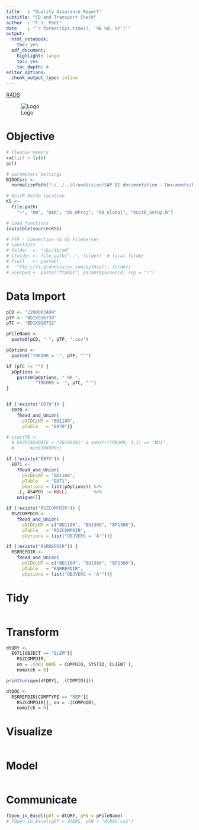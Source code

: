 ```yaml
---
title   : "Quality Assurance Report"
subtitle: "CD and Transport Check"
author  : "F.J. Padt"
date    : "`r format(Sys.time(), '%B %d, %Y')`"
output:
  html_notebook:
    toc: yes
  pdf_document:
    highlight: tango
    toc: yes
    toc_depth: 4
editor_options: 
  chunk_output_type: inline
---
```


[R4DS](http://r4ds.had.co.nz/introduction.html)

\newpage
![Logo](http://www.grandvision.com/img/logoGV.png)

# Objective


```r
# Cleanse memory
rm(list = ls())
gc()

# parameters Settings
BIDOCsrc <- 
  normalizePath("~/../../GrandVision/SAP BI documentation - Documents/bi-doc/src/")

# KnitR SetUp location
KS <- 
  file.path(
    "~", "RW", "QAR", "00_RProj", "00_Global", "KnitR_SetUp.R")

# Load functions
invisible(source(KS))

# FTP - Connection to GV FileServer
# Constants
# folder  <- "/bi/ib/md"          
# lfolder <- file.path("..", folder)  # local folder
# fsurl   <- paste0(
#   "ftp://fs.grandvision.com/pythia/", folder)
# userpwd <- paste("ftpbp1", params$password, sep = ":")

```

# Data Import

```r

pCD <- "2200003499"
pTP <- "BD1K916730" 
pTC <- "BD1K916732"

pFileName <- 
  paste0(pCD, "-", pTP, ".csv")

pOptions <- 
  paste0("TRKORR = '", pTP, "'")

if (pTC != "") {
  pOptions <- 
    paste0(pOptions, " OR ",
           "TRKORR = '", pTC, "'")
}


if (!exists("E070")) {
  E070 <-
    fRead_and_Union(
      pSIDCLNT = "BD1100",
      pTable   = "E070")}

# startTR <- 
  # E070[AS4DATE > "20180101" & substr(TRKORR, 1,3) == "BD1", 
  #      min(TRKORR)]

if (!exists("E07X")) {
  E071 <-
    fRead_and_Union(
      pSIDCLNT = "BD1100",
      pTable   = "E071",
      pOptions = list(pOptions)) %>%
    .[, AS4POS := NULL]          %>%
    unique()}

if (!exists("RSZCOMPDIR")) {
  RSZCOMPDIR <-
    fRead_and_Union(
      pSIDCLNT = c("BD1100", "BU1300", "BP1300"),
      pTable   = "RSZCOMPDIR",
      pOptions = list("OBJVERS = 'A'"))}

if (!exists("RSRREPDIR")) {
  RSRREPDIR <-
    fRead_and_Union(
      pSIDCLNT = c("BD1100", "BU1300", "BP1300"),
      pTable   = "RSRREPDIR",
      pOptions = list("OBJVERS = 'A'"))}

```

# Tidy

```r

```

# Transform

```r
dtQRY <- 
  E071[OBJECT == "ELEM"][
    RSZCOMPDIR, 
    on = .(OBJ_NAME = COMPUID, SYSTID, CLIENT ),
    nomatch = 0]                          

print(unique(dtQRY[, .(COMPID)]))

dtDOC <- 
  RSRREPDIR[COMPTYPE == "REP"][
    RSZCOMPDIR[], on = .(COMPUID), 
    nomatch = 0]
```

# Visualize

```r

```

# Model

```r

```

# Communicate

```r

fOpen_in_Excel(pDT = dtQRY, pFN = pFileName)
# fOpen_in_Excel(pDT = dtDOC, pFN = "dtDOC.csv")
```


